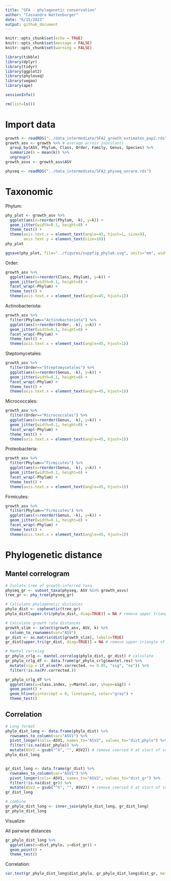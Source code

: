 ```yaml
---
title: "SFA - phylogenetic conservation"
author: "Cassandra Wattenburger"
date: "6/15/2023"
output: github_document
---
```


```r
knitr::opts_chunk$set(echo = TRUE)
knitr::opts_chunk$set(message = FALSE)
knitr::opts_chunk$set(warning = FALSE)
```

```r
library(tibble)
library(dplyr)
library(tidyr)
library(ggplot2)
library(phyloseq)
library(vegan)
library(ape)

sessionInfo()

rm(list=ls())
```

# Import data

```r
growth <- readRDS("../data_intermediate/SFA2_growth_estimates_pap2.rds")
growth_asv <- growth %>% # average across inoculants
  group_by(ASV, Phylum, Class, Order, Family, Genus, Species) %>% 
  summarize(k = mean(k)) %>% 
  ungroup()
growth_asvs <- growth_asv$ASV

physeq <- readRDS("../data_intermediate/SFA2_physeq_unrare.rds")
```

# Taxonomic

Phylum:

```r
phy_plot <- growth_asv %>% 
  ggplot(aes(x=reorder(Phylum, -k), y=k)) +
  geom_jitter(width=0.1, height=0) +
  theme_test() +
  theme(axis.text.x = element_text(angle=45, hjust=1, size=9),
        axis.text.y = element_text(size=10))
phy_plot
```

```r
ggsave(phy_plot, file="../figures/suppfig_phylak.svg", units="mm", width=120, height=90, device="svg")
```


Order:

```r
growth_asv %>% 
  ggplot(aes(x=reorder(Class, Phylum), y=k)) +
  geom_jitter(width=0.1, height=0) +
  facet_wrap(~Phylum) +
  theme_test() +
  theme(axis.text.x = element_text(angle=45, hjust=1))
```

Actinobacteriota:

```r
growth_asv %>% 
  filter(Phylum=="Actinobacteriota") %>% 
  ggplot(aes(x=reorder(Order, -k), y=k)) +
  geom_jitter(width=0.1, height=0) +
  facet_wrap(~Phylum) +
  theme_test() +
  theme(axis.text.x = element_text(angle=45, hjust=1))
```

Steptomycetales:

```r
growth_asv %>% 
  filter(Order=="Streptomycetales") %>% 
  ggplot(aes(x=reorder(Genus, -k), y=k)) +
  geom_jitter(width=0.1, height=0) +
  facet_wrap(~Phylum) +
  theme_test() +
  theme(axis.text.x = element_text(angle=45, hjust=1))
```

Micrococcales:

```r
growth_asv %>% 
  filter(Order=="Micrococcales") %>% 
  ggplot(aes(x=reorder(Genus, -k), y=k)) +
  geom_jitter(width=0.1, height=0) +
  facet_wrap(~Phylum) +
  theme_test() +
  theme(axis.text.x = element_text(angle=45, hjust=1))
```


Proteobacteria:

```r
growth_asv %>% 
  filter(Phylum=="Firmicutes") %>% 
  ggplot(aes(x=reorder(Genus, -k), y=k)) +
  geom_jitter(width=0.1, height=0) +
  facet_wrap(~Phylum) +
  theme_test() +
  theme(axis.text.x = element_text(angle=45, hjust=1))
```


Firmicutes:

```r
growth_asv %>% 
  filter(Phylum=="Firmicutes") %>% 
  ggplot(aes(x=reorder(Genus, -k), y=k)) +
  geom_jitter(width=0.1, height=0) +
  facet_wrap(~Phylum) +
  theme_test() +
  theme(axis.text.x = element_text(angle=45, hjust=1))
```

# Phylogenetic distance

## Mantel correlogram

```r
# Isolate tree of growth-inferred taxa
physeq_gr <- subset_taxa(physeq, ASV %in% growth_asvs)
tree_gr <- phy_tree(physeq_gr)

# Calculate phylogenetic distances
phylo_dist <- cophenetic(tree_gr)
phylo_dist[upper.tri(phylo_dist, diag=TRUE)] = NA # remove upper triangle of dist (redundant)

# Calculate growth rate distances
growth_slim <- select(growth_asv, ASV, k) %>% 
  column_to_rownames(var="ASV")
gr_dist <- as.matrix(dist(growth_slim), labels=TRUE)
gr_dist[upper.tri(gr_dist, diag=TRUE)] = NA # remove upper triangle of dist (redundant)

# Mantel correlog
gr_phylo_crlg <- mantel.correlog(phylo_dist, gr_dist) # calculate
gr_phylo_crlg_df <- data.frame(gr_phylo_crlg$mantel.res) %>% 
  mutate(sig = if_else(Pr.corrected. <= 0.05, "sig", "ns")) %>% 
  filter(!is.na(Pr.corrected.))
```

```r
gr_phylo_crlg_df %>% 
  ggplot(aes(x=class.index, y=Mantel.cor, shape=sig)) +
  geom_point() +
  geom_hline(yintercept = 0, linetype=2, color="gray") +
  theme_test()

```

## Correlation

```r
# Long format
phylo_dist_long <- data.frame(phylo_dist) %>% 
  rownames_to_column(var="ASV1") %>% 
  pivot_longer(cols=-ASV1, names_to="ASV2", values_to="dist_phylo") %>% 
  filter(!is.na(dist_phylo)) %>% 
  mutate(ASV2 = gsub("^X", "", ASV2)) # remove coerced X at start of some ASV names
phylo_dist_long


gr_dist_long <- data.frame(gr_dist) %>% 
  rownames_to_column(var="ASV1") %>% 
  pivot_longer(cols=-ASV1, names_to="ASV2", values_to="dist_gr") %>% 
  filter(!is.na(dist_gr)) %>% 
  mutate(ASV2 = gsub("^X", "", ASV2)) # remove coerced X at start of some ASV names
gr_dist_long

# combine
gr_phylo_dist_long <- inner_join(phylo_dist_long, gr_dist_long)
gr_phylo_dist_long
```

Visualize:

All pairwise distances

```r
gr_phylo_dist_long %>% 
  ggplot(aes(x=dist_phylo, y=dist_gr)) +
  geom_point() +
  theme_test()
```

Correlation:

```r
cor.test(gr_phylo_dist_long$dist_phylo, gr_phylo_dist_long$dist_gr, method="pearson")
```

